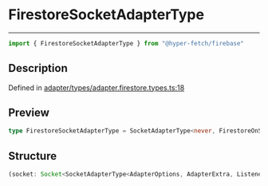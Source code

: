 

# FirestoreSocketAdapterType

<div class="api-docs__separator" data-reactroot="">

---

</div><div class="api-docs__import" data-reactroot="">

```ts
import { FirestoreSocketAdapterType } from "@hyper-fetch/firebase"
```

</div><div class="api-docs__section">

## Description

</div><div class="api-docs__description"><span class="api-docs__do-not-parse">



</span></div><p class="api-docs__definition">

Defined in [adapter/types/adapter.firestore.types.ts:18](https://github.com/BetterTyped/hyper-fetch/blob/cc329b91/packages/adapter-firebase/src/adapter/types/adapter.firestore.types.ts#L18)

</p><div class="api-docs__section">

## Preview

</div><div class="api-docs__preview type single">

```ts
type FirestoreSocketAdapterType = SocketAdapterType<never, FirestoreOnSnapshotExtra, { groupByChangeType?: boolean } & FirestoreQueryParams>;
```

</div><div class="api-docs__section">

## Structure

</div><div class="api-docs__returns">

```ts
(socket: Socket<SocketAdapterType<AdapterOptions, AdapterExtra, ListenerOptions, EmitterOptions>>, DO_NOT_USE?: [object Object]) => [object Object]
```

</div>